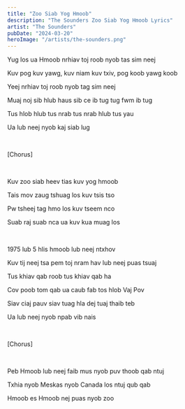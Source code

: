 ```yaml
---
title: "Zoo Siab Yog Hmoob"
description: "The Sounders Zoo Siab Yog Hmoob Lyrics"
artist: "The Sounders"
pubDate: "2024-03-20"
heroImage: "/artists/the-sounders.png"
---
```


Yug los ua Hmoob nrhiav toj roob nyob tas sim neej

Kuv pog kuv yawg, kuv niam kuv txiv, pog koob yawg koob

Yeej nrhiav toj roob nyob tag sim neej

Muaj noj sib hlub haus sib ce ib tug tug fwm ib tug

Tus hlob hlub tus nrab tus nrab hlub tus yau

Ua lub neej nyob kaj siab lug

<br />

[Chorus]

<br />

Kuv zoo siab heev tias kuv yog hmoob

Tais mov zaug tshuag los kuv tsis tso

Pw tsheej tag hmo los kuv tseem nco

Suab raj suab nca ua kuv kua muag los

<br />

1975 lub 5 hlis hmoob lub neej ntxhov

Kuv tij neej tsa pem toj nram hav lub neej puas tsuaj

Tus khiav qab roob tus khiav qab ha

Cov poob tom qab ua caub fab tos hlob Vaj Pov

Siav ciaj pauv siav tuag hla dej tuaj thaib teb

Ua lub neej nyob npab vib nais

<br />

[Chorus]

<br />

Peb Hmoob lub neej faib mus nyob puv thoob qab ntuj

Txhia nyob Meskas nyob Canada los ntuj qub qab

Hmoob es Hmoob nej puas nyob zoo
